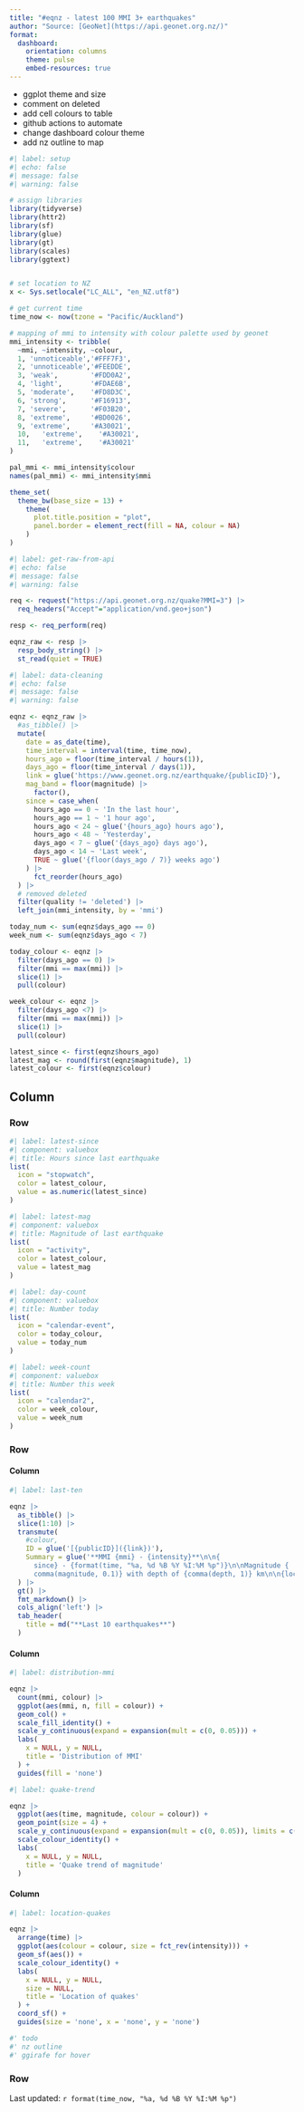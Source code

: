 ```yaml
---
title: "#eqnz - latest 100 MMI 3+ earthquakes"
author: "Source: [GeoNet](https://api.geonet.org.nz/)"
format: 
  dashboard:
    orientation: columns
    theme: pulse
    embed-resources: true
---
```


:::{.hidden}

- ggplot theme and size
- comment on deleted
- add cell colours to table
- github actions to automate
- change dashboard colour theme
- add nz outline to map
:::

```r
#| label: setup
#| echo: false
#| message: false
#| warning: false

# assign libraries
library(tidyverse)
library(httr2)
library(sf)
library(glue)
library(gt)
library(scales)
library(ggtext)


# set location to NZ
x <- Sys.setlocale("LC_ALL", "en_NZ.utf8")

# get current time
time_now <- now(tzone = "Pacific/Auckland")

# mapping of mmi to intensity with colour palette used by geonet
mmi_intensity <- tribble(
  ~mmi,	~intensity, ~colour,
  1, 'unnoticeable','#FFF7F3',
  2, 'unnoticeable','#FEEDDE',
  3, 'weak',        '#FDD0A2',
  4, 'light',       '#FDAE6B',
  5, 'moderate',    '#FD8D3C',
  6, 'strong',      '#F16913',
  7, 'severe',      '#F03B20',
  8, 'extreme',     '#BD0026',
  9, 'extreme',     '#A30021',
  10,	'extreme',    '#A30021',
  11,	'extreme',    '#A30021'
)

pal_mmi <- mmi_intensity$colour
names(pal_mmi) <- mmi_intensity$mmi

theme_set(
  theme_bw(base_size = 13) +
    theme(
      plot.title.position = "plot",
      panel.border = element_rect(fill = NA, colour = NA)
    )
)

```

```r
#| label: get-raw-from-api
#| echo: false
#| message: false
#| warning: false

req <- request("https://api.geonet.org.nz/quake?MMI=3") |> 
  req_headers("Accept"="application/vnd.geo+json")

resp <- req_perform(req)

eqnz_raw <- resp |> 
  resp_body_string() |> 
  st_read(quiet = TRUE)

```

```r
#| label: data-cleaning
#| echo: false
#| message: false
#| warning: false

eqnz <- eqnz_raw |> 
  #as_tibble() |> 
  mutate(
    date = as_date(time),
    time_interval = interval(time, time_now),
    hours_ago = floor(time_interval / hours(1)),
    days_ago = floor(time_interval / days(1)),
    link = glue('https://www.geonet.org.nz/earthquake/{publicID}'),
    mag_band = floor(magnitude) |> 
      factor(),
    since = case_when(
      hours_ago == 0 ~ 'In the last hour',
      hours_ago == 1 ~ '1 hour ago',
      hours_ago < 24 ~ glue('{hours_ago} hours ago'),
      hours_ago < 48 ~ 'Yesterday',
      days_ago < 7 ~ glue('{days_ago} days ago'),
      days_ago < 14 ~ 'Last week',
      TRUE ~ glue('{floor(days_ago / 7)} weeks ago')
    ) |> 
      fct_reorder(hours_ago)
  ) |> 
  # removed deleted
  filter(quality != 'deleted') |> 
  left_join(mmi_intensity, by = 'mmi')

today_num <- sum(eqnz$days_ago == 0)
week_num <- sum(eqnz$days_ago < 7)

today_colour <- eqnz |> 
  filter(days_ago == 0) |> 
  filter(mmi == max(mmi)) |> 
  slice(1) |> 
  pull(colour)

week_colour <- eqnz |> 
  filter(days_ago <7) |> 
  filter(mmi == max(mmi)) |> 
  slice(1) |> 
  pull(colour)

latest_since <- first(eqnz$hours_ago)
latest_mag <- round(first(eqnz$magnitude), 1)
latest_colour <- first(eqnz$colour)
```

## Column

### Row {height=18%}

```r
#| label: latest-since
#| component: valuebox
#| title: Hours since last earthquake
list(
  icon = "stopwatch",
  color = latest_colour,
  value = as.numeric(latest_since)
)
```

```r
#| label: latest-mag
#| component: valuebox
#| title: Magnitude of last earthquake
list(
  icon = "activity",
  color = latest_colour,
  value = latest_mag
)
```

```r
#| label: day-count
#| component: valuebox
#| title: Number today
list(
  icon = "calendar-event",
  color = today_colour,
  value = today_num
)
```

```r
#| label: week-count
#| component: valuebox
#| title: Number this week
list(
  icon = "calendar2",
  color = week_colour,
  value = week_num
)
```

### Row

#### Column {width=20%}

```r
#| label: last-ten

eqnz |> 
  as_tibble() |> 
  slice(1:10) |> 
  transmute(
    #colour,
    ID = glue('[{publicID}]({link})'),
    Summary = glue('**MMI {mmi} - {intensity}**\n\n{
      since} - {format(time, "%a, %d %B %Y %I:%M %p")}\n\nMagnitude {
      comma(magnitude, 0.1)} with depth of {comma(depth, 1)} km\n\n{locality}')
  ) |> 
  gt() |> 
  fmt_markdown() |> 
  cols_align('left') |> 
  tab_header(
    title = md("**Last 10 earthquakes**")
  )

```

#### Column {width=30%}

```r
#| label: distribution-mmi

eqnz |> 
  count(mmi, colour) |> 
  ggplot(aes(mmi, n, fill = colour)) +
  geom_col() +
  scale_fill_identity() +
  scale_y_continuous(expand = expansion(mult = c(0, 0.05))) +
  labs(
    x = NULL, y = NULL,
    title = 'Distribution of MMI'
  ) +
  guides(fill = 'none')

```


```r
#| label: quake-trend

eqnz |> 
  ggplot(aes(time, magnitude, colour = colour)) +
  geom_point(size = 4) +
  scale_y_continuous(expand = expansion(mult = c(0, 0.05)), limits = c(0, NA)) +
  scale_colour_identity() +
  labs(
    x = NULL, y = NULL,
    title = 'Quake trend of magnitude'
  )
```

#### Column {width=50%}

```r
#| label: location-quakes

eqnz |> 
  arrange(time) |> 
  ggplot(aes(colour = colour, size = fct_rev(intensity))) +
  geom_sf(aes()) +
  scale_colour_identity() +
  labs(
    x = NULL, y = NULL,
    size = NULL,
    title = 'Location of quakes'
  ) +
  coord_sf() +
  guides(size = 'none', x = 'none', y = 'none')

#' todo
#' nz outline
#' ggirafe for hover

```

### Row

Last updated: `r format(time_now, "%a, %d %B %Y %I:%M %p")`

